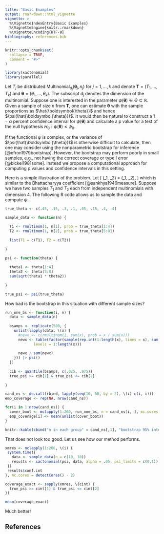 ```yaml
---
title: "Basic Examples"
output: rmarkdown::html_vignette
vignette: >
  %\VignetteIndexEntry{Basic Examples}
  %\VignetteEngine{knitr::rmarkdown}
  %\VignetteEncoding{UTF-8}
bibliography: references.bib
---
```


```r
knitr::opts_chunk$set(
  collapse = TRUE,
  comment = "#>"
)
```

```r
library(xactonomial)
library(parallel)
```

Let $T_j$ be distributed $\mbox{Multinomial}_{d_j}(\boldsymbol{\theta}_j, n_j)$ for $j = 1, \ldots, k$ and denote $\boldsymbol{T} = (T_1, \ldots, T_k)$ and $\boldsymbol{\theta} = (\theta_1, \ldots, \theta_k)$. The subscript $d_j$ denotes the dimension of the multinomial. Suppose one is interested in the parameter $\psi(\boldsymbol{\theta}) \in \Theta \subseteq \mathbb{R}$. Given a sample of size $n$ from $\boldsymbol{T}$, one can estimate $\boldsymbol{\theta}$ with the sample proportions as $\hat{\boldsymbol{\theta}}$ and hence $\psi(\hat{\boldsymbol{\theta}})$. It would then be natural to construct a $1 - \alpha$ percent confidence interval for $\psi(\boldsymbol{\theta})$ and calculate a p value for a test of the null hypothesis $H_0: \psi(\boldsymbol{\theta}) \leq \psi_0$. 

If the functional $\psi$ is complex, or the variance of $\psi(\hat{\boldsymbol{\theta}})$ is otherwise difficult to calculate, then one may consider using the nonparametric bootstrap for inference [@efron1979bootstrap]. However, the bootstrap may perform poorly in small samples, e.g., not having the correct coverage or type I error [@bickel1981some]. Instead we propose a computational approach for computing p values and confidence intervals in this setting. 

Here is a simple illustration of the problem. Let 
\[
\psi(\theta_1, \theta_2) = \sum \sqrt(\theta_1, \theta_2), 
\]
which is similar to the Bhattacharyya coefficient [@sankhya1946measure]. Suppose we have two samples $T_1$ and $T_2$ each from independent multinomials with dimension 4. The following R code allows us to sample the data and compute $\psi$. 

```r
true_theta <- c(.45, .15, .3, .1, .05, .15, .4, .4)

sample_data <- function(n) {
  
  T1 <- rmultinom(1, n[1], prob = true_theta[1:4])
  T2 <- rmultinom(1, n[2], prob = true_theta[5:8])
  
  list(T1 = c(T1), T2 = c(T2))
  
}

psi <- function(theta) {
  
  theta1 <- theta[1:4]
  theta2 <- theta[5:8]
  sum(sqrt(theta1 * theta2))
  
}

true_psi <- psi(true_theta)
```



How bad is the bootstrap in this situation with different sample sizes? 


```r
run_one_bs <- function(i, n) {
  data <- sample_data(n)
  
  bsamps <- replicate(500, {
    unlist(lapply(data, \(x) {
      #newx <- c(rmultinom(1, sum(x), prob = x / sum(x)))
      newx <- table(factor(sample(rep.int(1:length(x), times = x), sum(x), replace = TRUE), 
             levels = 1:length(x)))
      
      newx / sum(newx)
    })) |> psi()
  })
  
  cib <- quantile(bsamps, c(.025, .975))
  true_psi >= cib[1] & true_psi <= cib[2]
    
}

cand_ns <- do.call(rbind, lapply(seq(10, 50, by = 5), \(i) c(i, i)))
emp_coverage <- rep(NA, nrow(cand_ns))

for(i in 1:nrow(cand_ns)) {
  cover_boot <- mclapply(1:200, run_one_bs, n = cand_ns[i, ], mc.cores = detectCores() - 4)
  emp_coverage[i] <- mean(unlist(cover_boot))
}

knitr::kable(cbind("n in each group" = cand_ns[,1], "bootstrap 95% interval coverage" = emp_coverage))
```

That does not look too good. Let us see how our method performs. 


```r

xmres <- mclapply(1:200, \(i) {
 system.time({
   data <- sample_data(n = c(10, 10))
   results <- xactonomial(psi, data, alpha = .05, psi_limits = c(0,1))
 })
 results$conf.int
}, mc.cores = detectCores() - 2)

coverage_exact <- sapply(xmres, \(cint) {
  true_psi >= cint[1] & true_psi <= cint[2]
})

mean(coverage_exact)
```


Much better!

## References
